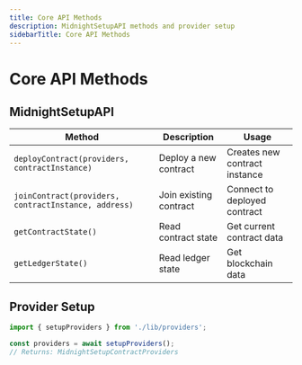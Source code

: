 ```yaml
---
title: Core API Methods
description: MidnightSetupAPI methods and provider setup
sidebarTitle: Core API Methods
---
```


# Core API Methods

## MidnightSetupAPI

| Method | Description | Usage |
|--------|-------------|-------|
| `deployContract(providers, contractInstance)` | Deploy a new contract | Creates new contract instance |
| `joinContract(providers, contractInstance, address)` | Join existing contract | Connect to deployed contract |
| `getContractState()` | Read contract state | Get current contract data |
| `getLedgerState()` | Read ledger state | Get blockchain data |

## Provider Setup

```typescript
import { setupProviders } from './lib/providers';

const providers = await setupProviders();
// Returns: MidnightSetupContractProviders
```
